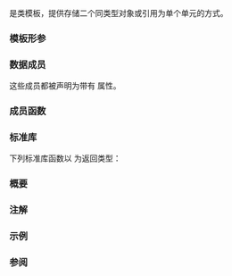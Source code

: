 {{cpp/ranges/title|min_max_result}}
{{cpp/algorithm/ranges/return_types/navbar}}

{{dcl begin}}
{{dcl header|algorithm}}
{{dcl|since=c++20|
template&lt; class T &gt;
struct min_max_result;
}}
{{dcl end}}

{{tt|ranges::min_max_result}} 是类模板，提供存储二个同类型对象或引用为单个单元的方式。

{{cpp/algorithm/ranges/return_types/general_description}}

===模板形参===
{{par begin}}
{{par | T | {{tt|ranges::min_max_result}} 所存储的对象或引用的类型}}
{{par end}}

===数据成员===
{{dsc begin}}
{{dsc hitem|成员名字|定义}}
{{dsc mem obj|min|nolink=true|可能为到范围中最小元素的引用、指向它的迭代器或其副本，类型为 {{tt|T}}。}}
{{dsc mem obj|max|nolink=true|可能为到范围中最大元素的引用、指向它的迭代器或其副本，类型为 {{tt|T}}。}}
{{dsc end}}

这些成员都被声明为带有 {{attr|no_unique_address}} 属性。

===成员函数===
{{member|{{small|std::ranges::min_max_result::}}operator min_max_result&lt;T2&gt;|2=
{{dcl begin}}
{{dcl|num=1|1=
template&lt;class T2&gt;
requires std::convertible_to&lt;const T&amp;, T2&gt;
constexpr operator min_max_result&lt;T2&gt;() const &amp;;
}}
{{dcl|num=2|1=
template&lt;class T2&gt;
requires std::convertible_to&lt;T, T2&gt;
constexpr operator min_max_result&lt;T2&gt;() &amp;&amp;;
}}
{{dcl end}}
通过从 {{c|*this}} 的每个数据成员构造结果的对应成员，转换 {{c|*this}} 为结果。
@1@ 等价于 {{c|return {min, max};}}。
@2@ 等价于 {{c|return {std::move(min), std::move(max)};}}。
}}

===标准库===
下列标准库函数以 {{tt|ranges::min_max_result}} 为返回类型：

{{dsc begin}}
{{dsc h2 | 算法函数}}
{{dsc inc|cpp/algorithm/ranges/dsc minmax}}
{{dsc inc|cpp/algorithm/ranges/dsc minmax_element}}
{{dsc end}}

===概要===
{{source|1=
namespace std::ranges
{
    template&lt;class T&gt;
    struct min_max_result
    {
        [[no_unique_address]] T min;
        [[no_unique_address]] T max;
      
        template&lt;class T2&gt;
        requires std::convertible_to&lt;const T&amp;, T2&gt;
        constexpr operator min_max_result&lt;T2&gt;() const &amp;
        {
            return {min, max};
        }
      
        template&lt;class T2&gt;
        requires std::convertible_to&lt;T, T2&gt;
        constexpr operator min_max_result&lt;T2&gt;() &amp;&amp;
        {
            return {std::move(min), std::move(max)};
        }
    };
}
}}

===注解===
{{cpp/algorithm/ranges/notes return_types}}

===示例===
{{example|code=
#include &lt;algorithm&gt;
#include &lt;ranges&gt;

int main()
{
    constexpr static auto v = {3, 1, 4, 1, 5, 9, 2};
    {
        constexpr auto result = std::ranges::minmax(v);
        static_assert(1 == result.min &amp;&amp; 9 == result.max);
    }
    {
        constexpr auto result = std::ranges::minmax_element(v);
        static_assert(1 == *result.min &amp;&amp; 9 == *result.max);
    }
}
}}

===参阅===
{{dsc begin}}
{{dsc inc|cpp/utility/dsc pair}}
{{dsc inc|cpp/utility/dsc tuple}}
{{dsc end}}

{{langlinks|cs|de|en|es|fr|it|ja|ko|pl|pt|ru}}